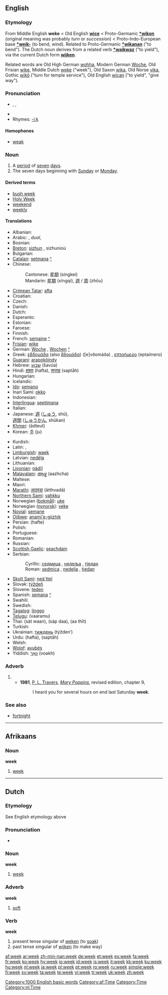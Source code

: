 ==English==
{{rank|German|seven|notice|week|778|week|stone|tree|cost}}

===Etymology===
From Middle English '''weke''' < Old English '''[[wice]]''' < Proto-Germanic '''[[*wikon]]''' (original meaning was probably ''turn'' or ''succession'') < Proto-Indo-European base '''[[*weik-]]''' (to bend, wind). Related to Proto-Germanic '''[[*wikanan]]''' ("to bend"). The Dutch noun derives from a related verb '''[[*waikwaz]]''' ("to yield"), via the current Dutch form '''[[wijken]]'''.

Related words are Old High German [[wohha]], Modern German [[Woche]], Old Frisian [[wike]], Middle Dutch [[weke]] ("week"), Old Saxon [[wika]], Old Norse [[vika]], Gothic [[wikô]] ("turn for temple service"), Old English [[wican]] ("to yield", "give way").

===Pronunciation===
* {{AHD|wēk}}, {{IPA|/wiːk/}}, {{SAMPA|/wi:k/}}
* {{audio|en-us-week.ogg|Audio (US)}}
* Rhymes: [[Rhymes:English:-iːk|-iːk]]

====Homophones====
* [[weak]]

===Noun===
{{wikipedia}}
{{en-noun}}

# A [[period]] of [[seven]] [[day]]s.
# The seven days beginning with [[Sunday]] or [[Monday]].

====Derived terms====
* [[bush week]]
* [[Holy Week]]
* [[weekend]]
* [[weekly]]

====Translations====
{{trans-top|period of seven days}}
* Albanian: {{t-|sq|javë|f|xs=Albanian}}
* Arabic: {{ARchar|[[اسبوع|أُسْبُوع]]}} {{unicode|(’usbūaʕ)}} {{m}}, {{ARchar|[[اسبوعان|أُسْبُوعَان]]}} {{unicode|(’usbuʕān)}} ''dual'', {{ARchar|[[اسابيع|أسَابِيع]]}} {{unicode|(’asabīʕ)}} {{p}}
* Bosnian: {{t+|bs|sedmica|f}}
* [[Breton]]: [[sizhun]] {{f}}, sizhunioù {{p}}
* Bulgarian: {{t+|bg|седмица|f|tr=sedmítsa|sc=Cyrl}}
* [[Catalan]]: [[setmana]] {{f}} [[:ca:setmana|^]]
* Chinese:
*: Cantonese: [[星期]] (singkei)
*: Mandarin: [[星期]] (xīngqí), [[週]] / [[周]] (zhōu)
* [[Crimean Tatar]]: [[afta]]
* Croatian: {{t-|hr|tjedan|m}}
* Czech: {{t+|cs|týden|m}}
* Danish: {{t+|da|uge}}
* Dutch: {{t+|nl|week|f}}
* Esperanto: {{t+|eo|semajno|xs=Esperanto}}
* Estonian: {{t+|et|nädal}}
* Faroese: {{t-|fo|vika|f|xs=Faroese}}
* Finnish: {{t+|fi|viikko}}
* French: [[semaine]] {{f}} [[:fr:semaine|^]]
* [[Frisian]]: [[wike]]
* German: [[Woche]] {{f}}, [[Wochen]] {{p}} [[:de:Woche|^]]
* Greek: [[εβδομάδα]] (also [[βδομάδα]]) ([e]vðomáða) {{f}}, [[επταήμερο]] (eptaímero) {{n}}
* [[Guaraní]]: [[arapokõindy]]
* Hebrew: [[שבוע]] (šavúa) {{m}}
* Hindi: [[हफ़्ता]] (hafta), [[सप्ताह]] (saptāh)
* Hungarian: {{t+|hu|hét}}
* Icelandic: {{t+|is|vika|f}}
* [[Ido]]: [[semano]]
* Inari Sami: [[okko]]
* Indonesian: {{t-|id|minggu|xs=Indonesian}}
* [[Interlingua]]: [[septimana]]
* Italian: {{t+|it|settimana|f}}
* Japanese: [[週]] ([[しゅう]], shū),<br>[[週間]] ([[しゅうかん]], shūkan)
* [[Khmer]]: {{KMchar|[[អាទិត្យ]]}} (ādteut)
* Korean: [[주]] (ju)
{{trans-mid}}
* Kurdish: {{KUchar|[[حه‌فته‌]]}}
* Latin: {{t+|la|hebdomas|f}}, {{t-|la|septimana|f|alt=septimāna}}
* [[Limburgish]]: [[waek]]
* Latvian: [[nedēļa]] {{f}}
* Lithuanian: {{t+|lt|savaitė|f|xs=Lithuanian}}
* [[Livonian]]: [[nädīļ]]
* [[Malayalam]]: [[ആഴ്ച]] (aazhcha)
* Maltese: {{t-|mt|ġimgħa|xs=Maltese}}
* Maori: {{t-|mi|wiki|xs=Maori}}
* [[Marathi]]: [[आठवडा]] (ātthvadā)
* [[Northern Sami]]: [[vahkku]]
* Norwegian ([[bokmål]]): [[uke]] {{c}}
* Norwegian ([[nynorsk]]): [[veke]] {{f}}
* [[Novial]]: [[semane]]
* [[Ojibwe]]: [[anami'e-giizhik]]
* Persian: {{FAchar|[[هفته]]}} (hafte)
* Polish: {{t+|pl|tydzień|m}}
* Portuguese: {{t+|pt|semana|f}}
* Romanian: {{t+|ro|săptămână|f}}
* Russian: {{t+|ru|неделя|f|tr=nedélja|sc=Cyrl}}
* [[Scottish Gaelic]]: [[seachdain]] {{f}}
* Serbian:
*: Cyrillic: [[седмица]] {{f}}, [[недеља]] {{f}}, [[тједан]] {{m}}
*: Roman: [[sedmica]] {{f}}, [[nedelja]] {{f}}, [[tjedan]] {{m}}
* [[Skolt Sami]]: [[neä´ttel]]
* Slovak: [[týždeň]] {{m}}
* Slovene: [[teden]] {{m}}
* Spanish: [[semana]] {{f}} [[:es:semana|^]]
* Swahili: {{t-|sw|wiki|xs=Swahili}}
* Swedish: {{t+|sv|vecka|c}}
* [[Tagalog]]: [[linggo]]
* [[Telugu]]: {{t|te|వారము}}(vaaramu)
* Thai: {{THchar|[[สัตวาร]]}} (sàt waan), {{THchar|[[สัปดาห์]]}} (sàp daa), {{THchar|[[อาทิตย์]]}} (aa thīt)
* Turkish: {{t+|tr|hafta}}
* Ukrainian: [[тиждень]] (týžden’) {{m}}
* Urdu: {{URchar|[[ہفتہ]]}} (hafta), {{URchar|[[سپتاہ]]}} (saptāh)
* Welsh: {{t-|cy|wythnos|xs=Welsh}}
* [[Wolof]]: [[ayubés]]
* Yiddish: [[וואך|וואָך]] (voəkh)
{{trans-bottom}}
===Adverb===
{{en-adv|-}}
#{{rfdef}}
#*'''1981''', [[w:P. L. Travers|P. L. Travers]], [[w:Mary Poppins|''Mary Poppins'']], revised edition, chapter 9,
#*:I heard you for several hours on end last Saturday '''week'''.
===See also===
* [[fortnight]]

[[Category:1000 English basic words]]

----

==Afrikaans==

===Noun===
'''week''' {{f}}

# [[#English|week]]

[[Category:af:Time]]

----

==Dutch==

===Etymology===
See English etymology above

===Pronunciation===
* {{IPA|/weɪk/}}

===Noun===
'''week''' {{f}}

# [[#English|week]]

===Adverb===
'''week'''

# [[soft]]

===Verb===
'''week'''

# present tense singular of [[weken]] (to [[soak]])
# past tense singular of [[wijken]] (to make way)

[[Category:Time]]
[[Category:nl:Time]]

[[af:week]]
[[ar:week]]
[[zh-min-nan:week]]
[[de:week]]
[[et:week]]
[[es:week]]
[[fa:week]]
[[fr:week]]
[[ko:week]]
[[hy:week]]
[[io:week]]
[[id:week]]
[[is:week]]
[[it:week]]
[[kk:week]]
[[ku:week]]
[[hu:week]]
[[nl:week]]
[[ja:week]]
[[pl:week]]
[[pt:week]]
[[ro:week]]
[[ru:week]]
[[simple:week]]
[[fi:week]]
[[sv:week]]
[[ta:week]]
[[te:week]]
[[vi:week]]
[[tr:week]]
[[uk:week]]
[[zh:week]]